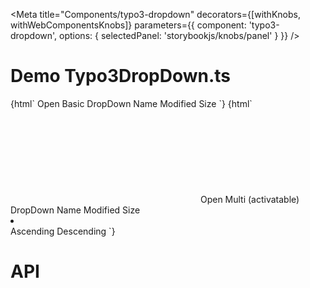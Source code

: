 
<Meta
  title="Components/typo3-dropdown"
  decorators={[withKnobs, withWebComponentsKnobs]}
  parameters={{ component: 'typo3-dropdown', options: { selectedPanel: 'storybookjs/knobs/panel' } }}
  />

# Demo Typo3DropDown.ts

<Preview>
    <Story name="Basic DropDown" height="220px">
        {html`
          <typo3-dropdown id="basicDropDown" activatable>
            <typo3-dropdown-button slot="button" id="basicDropDownButton" label="Open Grouped Menu">
              Open Basic DropDown
            </typo3-dropdown-button>
            <typo3-dropdown-item>
              <span>Name</span>
            </typo3-dropdown-item>
            <typo3-dropdown-item>
              <span>Modified</span>
            </typo3-dropdown-item>
            <typo3-dropdown-item>
              <span>Size</span>
            </typo3-dropdown-item>
          </typo3-dropdown>
    `}
    </Story>
    <Story name="Grouped DropDown" height="220px">
    {html`
      <typo3-dropdown multi activatable>
       <typo3-dropdown-button slot="button" label="Open Grouped Menu">
            <svg slot="icon" xmlns="http://www.w3.org/2000/svg">
                <use xlink:href="node_modules/@typo3/icons/dist/sprites/actions.svg#actions-sort-amount-down" />
            </svg>
            Open Multi (activatable) DropDown
        </typo3-dropdown-button>
        <typo3-dropdown-item selected activated group="sort_field">
          <span>Name</span>
        </typo3-dropdown-item>
        <typo3-dropdown-item group="sort_field">
          <span>Modified</span>
        </typo3-dropdown-item>
        <typo3-dropdown-item group="sort_field">
          <span>Size</span>
        </typo3-dropdown-item>
        <li divider></li>
        <typo3-dropdown-item selected activated group="sort_dir">
          <span>Ascending</span>
        </typo3-dropdown-item>
        <typo3-dropdown-item group="sort_dir">
          <span>Descending</span>
        </typo3-dropdown-item>
      </typo3-dropdown>
    `}
    </Story>
</Preview>

# API
<Props of="typo3-dropdown" />
